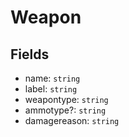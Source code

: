 # Weapon

## Fields

- name: `string`
- label: `string`
- weapontype: `string`
- ammotype?: `string`
- damagereason: `string`

